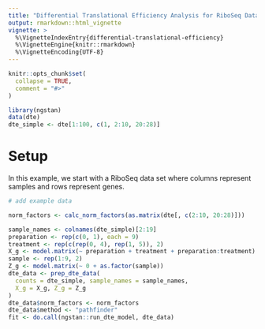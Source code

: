 ```yaml
---
title: "Differential Translational Efficiency Analysis for RiboSeq Data"
output: rmarkdown::html_vignette
vignette: >
  %\VignetteIndexEntry{differential-translational-efficiency}
  %\VignetteEngine{knitr::rmarkdown}
  %\VignetteEncoding{UTF-8}
---
```


```r
knitr::opts_chunk$set(
  collapse = TRUE,
  comment = "#>"
)
```

```r
library(ngstan)
data(dte)
dte_simple <- dte[1:100, c(1, 2:10, 20:28)]
```

# Setup

In this example, we start with a RiboSeq data set where columns represent samples
and rows represent genes. 
```r
# add example data
```
```r
norm_factors <- calc_norm_factors(as.matrix(dte[, c(2:10, 20:28)]))

sample_names <- colnames(dte_simple)[2:19]
preparation <- rep(c(0, 1), each = 9)
treatment <- rep(c(rep(0, 4), rep(1, 5)), 2)
X_g <- model.matrix(~ preparation + treatment + preparation:treatment)
sample <- rep(1:9, 2)
Z_g <- model.matrix(~ 0 + as.factor(sample))
dte_data <- prep_dte_data(
  counts = dte_simple, sample_names = sample_names,
  X_g = X_g, Z_g = Z_g
)
dte_data$norm_factors <- norm_factors
dte_data$method <- "pathfinder"
fit <- do.call(ngstan::run_dte_model, dte_data)
```
